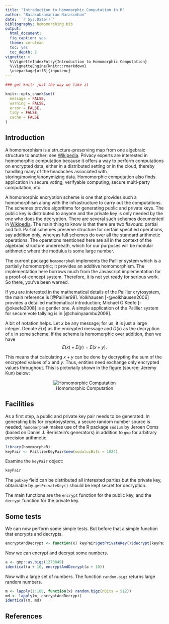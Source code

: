```yaml
---
title: "Introduction to Homomorphic Computation in R"
author: "Balasubramanian Narasimhan"
date: '`r Sys.Date()`'
bibliography: homomorphing.bib
output:
  html_document:
  fig_caption: yes
  theme: cerulean
  toc: yes
  toc_depth: 2
vignette: >
  %\VignetteIndexEntry{Introduction to Homomorphic Computation}
  %\VignetteEngine{knitr::rmarkdown}
  \usepackage[utf8]{inputenc}
---
```


```r
### get knitr just the way we like it

knitr::opts_chunk$set(
  message = FALSE,
  warning = FALSE,
  error = FALSE,
  tidy = FALSE,
  cache = FALSE
)

```
## Introduction

A homomorphism is a structure-preserving map from one algebraic
structure to another; see
[Wikipedia](https://en.wikipedia.org/wiki/Homomorphism). Privacy
experts are interested in homomorphic computation because it offers a
way to perform computations on encrypted data, either in a distributed
setting or in the cloud, thereby handling many of the headaches
associated with storing/moving/anonymizing data. Homomorphic
computation also finds application in secure voting, verifyable
computing, secure multi-party computation, etc.

A homomorphic encryption scheme is one that provides such a
homomorphism along with the infrastructure to carry out the
computations. The schemes provide algorithms for generating public and
private keys. The public key is distributed to anyone and the private
key is only needed by the one who does the decryption. There are
several such schemes documented in
[Wikipedia](https://en.wikipedia.org/wiki/Homomorphic_encryption). The
main thing to know is that there are two flavours: partial and
full. Partial schemes preserve structure for certain specified
operations, say addition only, whereas full schemes do over all the
standard arithmetic operations. The operations mentioned here are all
in the context of the algebraic structure underneath, which for our
purposes will be modular arithmetic where the modulus is some large
number.

The current package `homomorpheR` implements the Paillier system which
is a partially homomorphic; it provides an additive homomorphism. The
implementation here borrows much from the Javascript implementation
for a proof-of-concept system. Therefore, it is not yet ready for
serious work. So there, you've been warned.

If you are interested in the mathematical details of the Paillier
crytosystem, the main reference is [@Paillier99]. Volkhausen
[-@volkhausen2006] provides a detailed mathematical introduction;
Michael O'Keefe [-@okeefe2008] is a gentler one. A simple application
of the Paillier system for secure vote tallying is in
[@choinyaambu2009].

A bit of notation helps. Let $x$ be any message; for us, it is just a
large integer. Denote $E(x)$ as the encrypted message and $D(x)$ as
the decryption of $x$ in some scheme. If the scheme is homomorphic
over addition, then we have $$ E(x) + E(y) = E(x + y). $$

This means that calculating $x+y$ can be done by decrypting the sum of
the encrypted values of $x$ and $y$. Thus, entities need exchange only
encrypted values throughout.  This is pictorially shown in the figure
(source: Jeremy Kun) below:

<div style="text-align:center" markdown="1">
![Homomorphic Computation](assets/homo.jpeg)
</div>


## Facilities

As a first step, a public and private key pair needs to be generated.
In generating bits for cryptosystems, a secure random number source is
needed; `homomorpheR` makes use of the R package `sodium` by Jeroen
Ooms (based on Daniel J. Bernstein's generators) in addition to `gmp`
for arbitrary precision arithmetic.

```r
library(homomorpheR)
keyPair <- PaillierKeyPair$new(modulusBits = 1024)
```

Examine the `keyPair` object:

```r
keyPair
```

The `pubkey` field can be distributed all interested parties but the
private key, obtainable by `getPrivateKey()` should be kept secret for
decryption.

The main functions are the `encrypt` function for the public key, and
the `decrypt` function for the private key.

## Some tests

We can now perform some simple tests. But before that a simple
function that encrypts and decrypts.

```r
encryptAndDecrypt <- function(x) keyPair$getPrivateKey()$decrypt(keyPair$pubkey$encrypt(x))
```

Now we can encrypt and decrypt some numbers.

```r
a <- gmp::as.bigz(1273849)
identical(a + 10, encryptAndDecrypt(a + 10))
```

Now with a large set of numbers. The function `random.bigz` returns
large random numbers.

```r
m <- lapply(1:100, function(x) random.bigz(nBits = 512))
md <- lapply(m, encryptAndDecrypt)
identical(m, md)
```

## References









